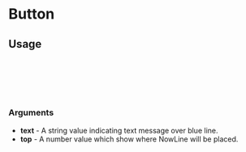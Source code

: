 
<Meta of={NowLine} title="NowLine" />

# Button

<Canvas of={NowLine.Base} />

## Usage

```ts
import { NowLine } from 'remindee-ui-kit';

export const Example = () => {
  return <NowLine text="Now" />;
};
```

### Arguments

- **text** - A string value indicating text message over blue line.
- **top** - A number value which show where NowLine will be placed.
